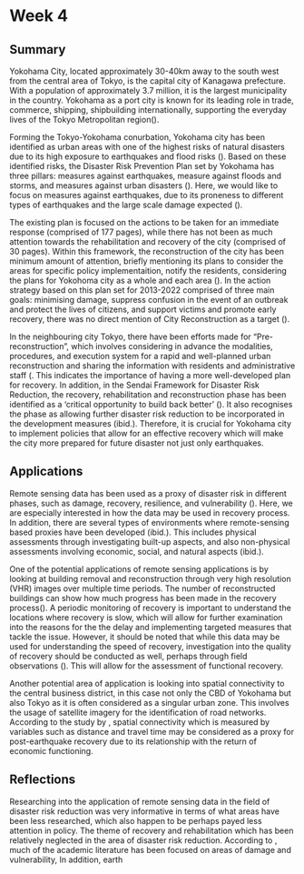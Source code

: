 # Week 4 {.unnumberered}

## Summary 

Yokohama City, located approximately 30-40km away to the south west from the central area of Tokyo, is the capital city of Kanagawa prefecture. With a population of approximately 3.7 million, it is the largest municipality in the country. Yokohama as a port city is known for its leading role in trade, commerce, shipping, shipbuilding internationally, supporting the everyday lives of the Tokyo Metropolitan region(). 

Forming the Tokyo-Yokohama conurbation, Yokohama city has been identified as urban areas with one of the highest risks of natural disasters due to its high exposure to earthquakes and flood risks (). Based on these identified risks, the Disaster Risk Prevention Plan set by Yokohama has three pillars: measures against earthquakes, measure against floods and storms, and measures against urban disasters (). Here, we would like to focus on measures against earthquakes, due to its proneness to different types of earthquakes and the large scale damage expected (). 

The existing plan is focused on the actions to be taken for an immediate response (comprised of 177 pages), while there has not been as much attention towards the rehabilitation and recovery of the city (comprised of 30 pages). Within this framework, the reconstruction of the city has been minimum amount of attention, briefly mentioning its plans to consider the areas for specific policy implementaition, notify the residents, considering the plans for Yokohoma city as a whole and each area (). In the action strategy based on this plan set for 2013-2022 comprised of three main goals: minimising damage, suppress confusion in the event of an outbreak and protect the lives of citizens, and support victims and promote early recovery, there was no direct mention of City Reconstruction as a target (). 

In the neighbouring city Tokyo, there have been efforts made for "Pre-reconstruction", which involves considering in advance the modalities, procedures, and execution system for a rapid and well-planned urban reconstruction and sharing the information with residents and administrative staff (. This indicates the importance of having a more well-developed plan for recovery. In addition, in the Sendai Framework for Disaster Risk Reduction, the recovery, rehabilitation and reconstruction phase has been identified as a 'critical opportunity to build back better' (). It also recognises the phase as allowing further disaster risk reduction to be incorporated in the development measures (ibid.). Therefore, it is crucial for Yokohama city to implement policies that allow for an effective recovery which will make the city more prepared for future disaster not just only earthquakes. 

## Applications

Remote sensing data has been used as a proxy of disaster risk in different phases, such as damage, recovery, resilience, and vulnerability (). Here, we are especially interested in how the data may be used in recovery process. In addition, there are several types of environments where remote-sensing based proxies have been developed (ibid.). This includes physical assessments through investigating built-up aspects, and also non-physical assessments involving economic, social, and natural aspects (ibid.). 

One of the potential applications of remote sensing applications is by looking at building removal and reconstruction through very high resolution (VHR) images over multiple time periods. The number of reconstructed buildings can show how much progress has been made in the recovery process(). A periodic monitoring of recovery is important to understand the locations where recovery is slow, which will allow for further examination into the reasons for the the delay and implementing targeted measures that tackle the issue. However, it should be noted that while this data may be used for understanding the speed of recovery, investigation into the quality of recovery should be conducted as well, perhaps through field observations (). This will allow for the assessment of functional recovery.

Another potential area of application is looking into spatial connectivity to the central business district, in this case not only the CBD of Yokohama but also Tokyo as it is often considered as a singular urban zone. This involves the usage of satellite imagery for the identification of road networks. According to the study by , spatial connectivity which is measured by variables such as distance and travel time may be considered as a proxy for post-earthquake recovery due to its relationship with the return of economic functioning. 


## Reflections 
Researching into the application of remote sensing data in the field of disaster risk reduction was very informative in terms of what areas have been less researched, which also happen to be perhaps payed less attention in policy. The theme of recovery and rehabilitation which has been relatively neglected in the area of disaster risk reduction. According to , much of the academic literature has been focused on areas of damage and vulnerability, In addition, earth